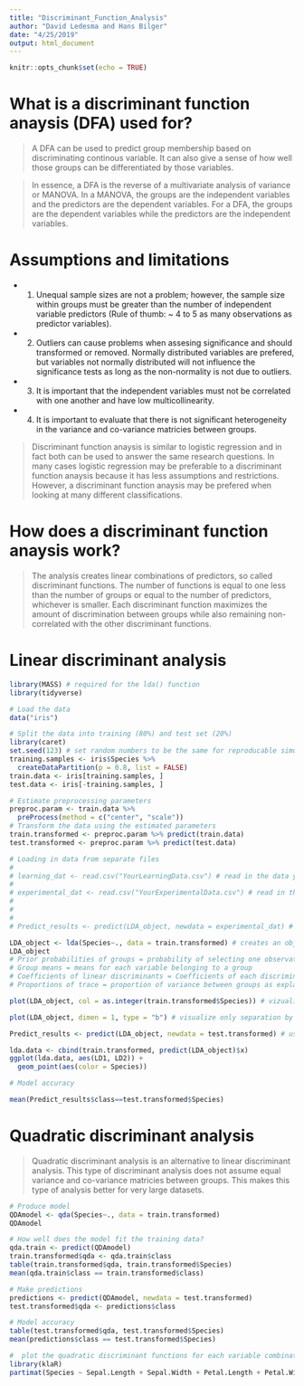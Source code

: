 ```yaml
---
title: "Discriminant_Function_Analysis"
author: "David Ledesma and Hans Bilger"
date: "4/25/2019"
output: html_document
---
```


```r
knitr::opts_chunk$set(echo = TRUE)
```

# What is a discriminant function anaysis (DFA) used for?

> A DFA can be used to predict group membership based on discriminating continous variable. It can also give a sense of how well those groups can be differentiated by those variables.

> In essence, a DFA is the reverse of a multivariate analysis of variance or MANOVA. In a MANOVA, the groups are the independent variables and the predictors are the dependent variables. For a DFA, the groups are the dependent variables while the predictors are the independent variables. 

# Assumptions and limitations

* 1) Unequal sample sizes are not a problem; however, the sample size within groups must be greater than the number of independent variable predictors (Rule of thumb: ~ 4 to 5 as many observations as predictor variables).

* 2) Outliers can cause problems when assesing significance and should transformed or removed. Normally distributed variables are prefered, but variables not normally distributed will not influence the significance tests as long as the non-normality is not due to outliers.

* 3) It is important that the independent variables must not be correlated with one another and have low multicollinearity. 

* 4) It is important to evaluate that there is not significant heterogeneity in the variance and co-variance matricies between groups. 

> Discriminant function anaysis is similar to logistic regression and in fact both can be used to answer the same research questions. In many cases logistic regression may be preferable to a discriminant function anaysis because it has less assumptions and restrictions. However, a discriminant function anaysis may be prefered when looking at many different classifications. 

# How does a discriminant function anaysis work?

> The analysis creates linear combinations of predictors, so called discriminant functions. The number of functions is equal to one less than the number of groups or equal to the number of predictors, whichever is smaller. Each discriminant function maximizes the amount of discrimination between groups while also remaining non-correlated with the other discriminant functions.

# Linear discriminant analysis

```r
library(MASS) # required for the lda() function
library(tidyverse)

# Load the data
data("iris")

# Split the data into training (80%) and test set (20%)
library(caret) 
set.seed(123) # set random numbers to be the same for reproducable simulations
training.samples <- iris$Species %>%
  createDataPartition(p = 0.8, list = FALSE)
train.data <- iris[training.samples, ]
test.data <- iris[-training.samples, ]

```

```r
# Estimate preprocessing parameters
preproc.param <- train.data %>% 
  preProcess(method = c("center", "scale"))
# Transform the data using the estimated parameters
train.transformed <- preproc.param %>% predict(train.data)
test.transformed <- preproc.param %>% predict(test.data)
```


```r
# Loading in data from separate files
# 
# learning_dat <- read.csv("YourLearningData.csv") # read in the data you will use to teach the analysis what each category looks like - minimally, you need a column for category (in your case, individual) plus one column for each of your variables
# 
# experimental_dat <- read.csv("YourExperimentalData.csv") # read in the data for which you will be predicting categories - this should be formatted exactly like your learing data
# 
# 
# 
# Predict_results <- predict(LDA_object, newdata = experimental_dat) # use the LDA results object to predict the category for your experimental data - NOTE: if you have multiple rows in your experimental data, you'll need to use a for loop to compare each row to your LDA object
```


```r
LDA_object <- lda(Species~., data = train.transformed) # creates an object that is the results of the learning phase of the LDA - this is what you will use to predict what category each subsequent set of variables you feed it most likely belong to
LDA_object
# Prior probabilities of groups = probability of selecting one observation and it belonging to that respective group
# Group means = means for each variable belonging to a group
# Coefficients of linear discriminants = Coefficients of each discriminant creating the discriminant function
# Proportions of trace = proportion of variance between groups as explained by each discriminant function 

plot(LDA_object, col = as.integer(train.transformed$Species)) # vizualize separation of groups by discriminant functions 

plot(LDA_object, dimen = 1, type = "b") # visualize only separation by LD1 
```

```r
Predict_results <- predict(LDA_object, newdata = test.transformed) # use the LDA results object to predict the category for your experimental data - NOTE: if you have multiple rows in your experimental data, you'll need to use a for loop to compare each row to your LDA object 
```

```r
lda.data <- cbind(train.transformed, predict(LDA_object)$x)
ggplot(lda.data, aes(LD1, LD2)) +
  geom_point(aes(color = Species))
```

```r
# Model accuracy

mean(Predict_results$class==test.transformed$Species)
```

# Quadratic discriminant analysis

> Quadratic discriminant analysis is an alternative to linear discriminant analysis. This type of discriminant analysis does not assume equal variance and co-variance matricies between groups. This makes this type of analysis better for very large datasets.  

```r

# Produce model
QDAmodel <- qda(Species~., data = train.transformed)
QDAmodel

# How well does the model fit the training data?
qda.train <- predict(QDAmodel)
train.transformed$qda <- qda.train$class
table(train.transformed$qda, train.transformed$Species)
mean(qda.train$class == train.transformed$class)

# Make predictions
predictions <- predict(QDAmodel, newdata = test.transformed)
test.transformed$qda <- predictions$class

# Model accuracy
table(test.transformed$qda, test.transformed$Species)
mean(predictions$class == test.transformed$Species)
```


```r
#  plot the quadratic discriminant functions for each variable combination
library(klaR)
partimat(Species ~ Sepal.Length + Sepal.Width + Petal.Length + Petal.Width, data=train.transformed, method="qda")
```


